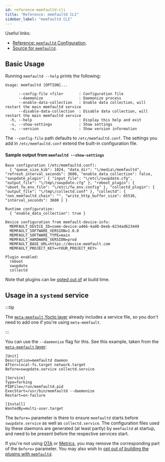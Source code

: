```yaml
---
id: reference-memfaultd-cli
title: "Reference: memfaultd CLI"
sidebar_label: "memfaultd CLI"
---
```


Useful links:

- [Reference: `memfaultd` Configuration][docs-configuration].
- [Source for `memfaultd`][source-memfaultd].

## Basic Usage

Running `memfaultd --help` prints the following:

```
Usage: memfaultd [OPTION]...

      --config-file <file>       : Configuration file
      --daemonize                : Daemonize process
      --enable-data-collection   : Enable data collection, will restart the main memfaultd service
      --disable-data-collection  : Disable data collection, will restart the main memfaultd service
  -h, --help                     : Display this help and exit
  -s, --show-settings            : Show settings
  -v, --version                  : Show version information
```

The `--config-file` path defaults to `/etc/memfaultd.conf`. The settings you add
in `/etc/memfaultd.conf` extend the built-in configuration file.

[source-builtin-conf]:
  https://github.com/memfault/memfault-linux-sdk/blob/-/meta-memfault/recipes-memfault/memfaultd/files/memfaultd/builtin.conf

#### Sample output from `memfaultd --show-settings`

```
Base configuration (/etc/memfaultd.conf):
  { "queue_size_kib": 1024, "data_dir": "\/media\/memfaultd", "refresh_interval_seconds": 3600, "enable_data_collection": false, "swupdate_plugin": { "input_file": "\/etc\/swupdate.cfg", "output_file": "\/tmp\/swupdate.cfg" }, "reboot_plugin": { "uboot_fw_env_file": "\/etc\/fw_env.config" }, "collectd_plugin": { "output_file": "\/tmp\/collectd.conf" }, "collectd": { "non_memfaultd_chain": "", "write_http_buffer_size": 65536, "interval_seconds": 3600 } }

Runtime configuration:
  { "enable_data_collection": true }

Device configuration from memfault-device-info:
  MEMFAULT_DEVICE_ID=some-device-a466-4ad8-8eeb-6234ad623449
  MEMFAULT_SOFTWARE_VERSION=1.0.0
  MEMFAULT_SOFTWARE_TYPE=main
  MEMFAULT_HARDWARE_VERSION=prod
  MEMFAULT_BASE_URL=https://device.memfault.com
  MEMFAULT_PROJECT_KEY=<YOUR_PROJECT_KEY>

Plugin enabled:
  reboot
  swupdate
  collectd
```

Note that plugins can be [opted out of][docs-control-memfaultd-plugins] at build
time.

## Usage in a `systemd` service

:::tip

The [`meta-memfault` Yocto layer][source-meta-memfault] already includes a
service file, so you don't need to add one if you're using `meta-memfault`.

:::

You can use the `--daemonize` flag for this. See this example, taken from the
[`meta-memfault` layer][source-memfaultd-service]:

```systemd
[Unit]
Description=memfaultd daemon
After=local-fs.target network.target
Before=swupdate.service collectd.service

[Service]
Type=forking
PIDFile=/run/memfaultd.pid
ExecStart=/usr/bin/memfaultd --daemonize
Restart=on-failure

[Install]
WantedBy=multi-user.target
```

The `Before=` parameter is there to ensure `memfaultd` starts before
`swupdate.service` as well as `collectd.service`. The configuration files used
by these daemons are generated (at least partly) by `memfaultd` at startup, and
need to be present before the respective services start.

If you're not using [OTA][docs-ota] or [Metrics][docs-metrics], you may remove
the corresponding part of the `Before=` parameter. You may also wish to [opt out
of building the plugins with `memfaultd`][docs-control-memfaultd-plugins].

[docs-configuration]: /docs/linux/reference-memfaultd-configuration
[docs-ota]: /docs/linux/linux-releases-integration-guide
[docs-metrics]: /docs/linux/linux-metrics
[docs-control-memfaultd-plugins]:
  /docs/linux/linux-getting-started-guide#optional-opt-out-of-memfaultd-built-in-plugins
[source-meta-memfault]:
  https://github.com/memfault/memfault-linux-sdk/blob/-/meta-memfault
[source-memfaultd]:
  https://github.com/memfault/memfault-linux-sdk/blob/-/meta-memfault/recipes-memfault/memfaultd/files/memfaultd
[source-memfaultd-service]:
  https://github.com/memfault/memfault-linux-sdk/blob/-/meta-memfault/recipes-memfault/memfaultd/files/memfaultd.service
[systemd-pstore]:
  https://www.freedesktop.org/software/systemd/man/systemd-pstore.service.html
